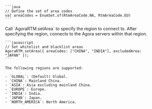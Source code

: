 <PlatformWrapper platform='android'>

    ```java
    // Define the set of area codes
    val areaCodes = EnumSet.of(RtmAreaCode.NA, RtmAreaCode.EU)
    ```
</PlatformWrapper>

<PlatformWrapper platform='ios'>


</PlatformWrapper>

<PlatformWrapper platform='web'>    
    Call `AgoraRTM.setArea` to specify the region to connect to. After specifying the region,  <Vpd k="SDK" /> connects to the Agora servers within that region. 

    ```javascript
    // Set whitelist and blacklist areas
    AgoraRTM.setArea({ areaCodes: ["CHINA", "INDIA"], excludedArea: "JAPAN" });
    ```

    The following regions are supported:

    - `GLOBAL`: (Default) Global.
    - `CHINA`: Mainland China.
    - `ASIA`: Asia excluding mainland China.
    - `EUROPE`: Europe.
    - `INDIA`: India.
    - `JAPAN`: Japan.
    - `NORTH_AMERICA`: North America.

</PlatformWrapper>